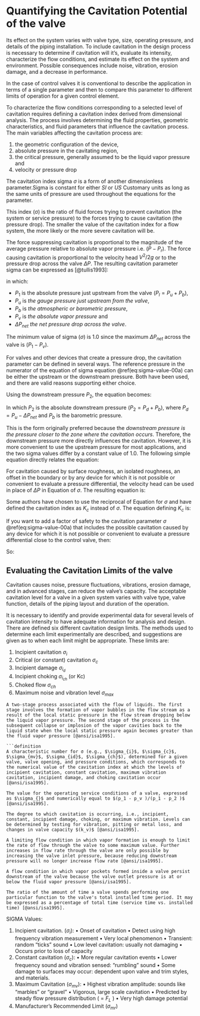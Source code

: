 # Quantifying the Cavitation Potential of the valve 

Its effect on the system varies with valve type, size, operating pressure, and details of the piping installation. To include cavitation in the design process is necessary to determine if cavitation will it's, evaluate its intensity, characterize the flow conditions, and estimate its effect on the system and environment. Possible consequences include noise, vibration, erosion damage, and a decrease in performance.

In the case of control valves it is conventional to describe the application in terms of a single parameter and then to compare this parameter to different limits of operation for a given control element.

To characterize the flow conditions corresponding to a selected level of cavitation requires defining a cavitation index derived from dimensional analysis. The process involves determining the fluid properties, geometric characteristics, and fluid parameters that influence the cavitation process. The main variables affecting the cavitation process are: 

  1. the geometric configuration of the device,
  2. absolute pressure in the cavitating region, 
  3. the critical pressure, generally assumed to be the liquid vapor pressure and 
  4. velocity or pressure drop

The cavitation index sigma $\sigma$ is a form of another dimensionless parameter.Sigma is constant for either _SI_ or _US_ Customary units as long as the same units of pressure are used throughout the equations for the parameter.

This index (σ) is the ratio of fluid forces trying to prevent cavitation (the system or service pressure) to the forces trying to cause cavitation (the pressure drop). The smaller the value of the cavitation index for a flow system, the more likely or the more severe cavitation will be.

The force suppressing cavitation is proportional to the magnitude of the average pressure relative to absolute vapor pressure i.e. $(P-P_r)$. The force causing cavitation is proportional to the velocity head  $V^2/2g$ or to the pressure drop across the valve $\Delta P$. The resulting cavitation parameter sigma can be expressed as [@tullis1993]:

\begin{equation} 
  \sigma = \frac{P_1-P_v}{\Delta P_{net}}
  (\#eq:sigma-value-00a)
\end{equation} 

in which: 

  - $P_1$ is the absolute pressure just upstream from the valve $(P_l = P_u + P_b)$, 
  - $P_u$ is _the gauge pressure just upstream from the valve_, 
  - $P_b$ is _the atmospheric or barometric pressure_, 
  - $P_v$ is _the absolute vapor pressure_ and 
  - $\Delta P_{net}$ _the net pressure drop across the valve_.

The minimum value of sigma ($\sigma$) is $1.0$ since the maximum $\Delta P_{net}$  across the valve is $(P_1 - P_v)$.

For valves and other devices that create a pressure drop, the cavitation parameter can be defined in several ways. The reference pressure in the numerator of the equation of sigma equation \@ref(eq:sigma-value-00a) can be either the upstream or the downstream pressure. Both have been used, and there are valid reasons supporting either choice.

Using the downstream pressure $P_2$, the equation becomes:

\begin{equation}
  \sigma_{1} = \frac{P_2-P_v}{\Delta P_{net}}
  (\#eq:sigma-value-01)
\end{equation} 

In which $P_2$ is the absolute downstream pressure ($P_2 = P_d + P_b$), where $P_d = P_u - \Delta P_{net}$ and $P_b$ is the barometric pressure. 

This is the form originally preferred because the _downstream pressure is the pressure closer to the zone where the cavitation occurs_. Therefore, the downstream pressure more directly influences the cavitation. However, it is more convenient to use the upstream pressure for most applications, and the two sigma values differ by a constant value of $1.0$. The following simple equation directly relates the equation:

\begin{equation}
  \sigma = \sigma_{1} + 1
  (\#eq:sigma-value-00b)
\end{equation} 


For cavitation caused by surface roughness, an isolated roughness, an offset in the boundary or by any device for which it is not possible or convenient to evaluate a pressure differential, the velocity head can be used in place of $\Delta{P}$ in Equation of $\sigma$. The resulting equation is:

\begin{equation}
  \sigma_{2} = \frac{P_1-P_v}{(V^2/2g)}
  (\#eq:sigma-value-02)
\end{equation}

Some authors have chosen to use the reciprocal of Equation for $\sigma$ and have defined the cavitation index as $K_c$ instead of $\sigma$. The equation defining $K_c$ is:

\begin{equation}
  K_c = \frac{1}{\sigma_{1}} = \frac{\Delta P_{net}}{(P_2-P_v)} 
  (\#eq:cavitation-index)
\end{equation}

If you want to add a factor of safety to the cavitation parameter $\sigma$ \@ref(eq:sigma-value-00a) that includes the possible cavitation caused by any device for which it is not possible or convenient to evaluate a pressure differential close to the control valve, then:

\begin{equation} 
  \begin{split}
    \frac{1}{\sigma_{}} + \frac{1}{\sigma_{2}} 
      & =  \frac{\Delta P_{net}}{(P_1-P_v)} + \frac{(V^2/2g)}{(P_1-P_v)} \\
      & = \frac{\Delta P_{net} + (V^2/2g)}{(P_1-P_v)}
  \end{split}
\end{equation} 


So:

\begin{equation}
  \sigma_{3} = \frac{(P_1-P_v)}{\Delta P_{net} + (V^2/2g)}
  (\#eq:igma-value-03)
\end{equation}


## Evaluating the Cavitation Limits of the valve

Cavitation causes noise, pressure fluctuations, vibrations, erosion damage, and in advanced stages, can reduce the valve's capacity. The acceptable cavitation level for a valve in a given system varies with valve type, valve function, details of the piping layout and duration of the operation. 

It is necessary to identify and provide experimental data for several levels of cavitation intensity to have adequate information for analysis and design.  There are defined six different cavitation design limits. The methods used to determine each limit experimentally are described, and suggestions are given as to when each limit might be appropriate. These limits are:

  1. Incipient cavitation $\sigma_{i}$ 
  2. Critical (or constant) cavitation $\sigma_{c}$
  3. Incipient damage $\sigma_{i_d}$
  4. Incipient choking $\sigma_{i_{ch}}$ (or Kc)
  5. Choked flow $\sigma_{ch}$
  6. Maximum noise and vibration level $\sigma_{max}$
  
```definition
A two-stage process associated with the flow of liquids. The first stage involves the formation of vapor bubbles in the flow stream as a result of the local static pressure in the flow stream dropping below the liquid vapor pressure. The second stage of the process is the subsequent collapse or implosion of the vapor cavities back to the liquid state when the local static pressure again becomes greater than the fluid vapor pressure [@ansi/isa1995].

```definition
A characteristic number for σ (e.g., $\sigma_{i}$, $\sigma_{c}$, $\sigma_{mv}$, $\sigma_{id}$, $\sigma_{ch}$), determined for a given valve, valve opening, and pressure conditions, which corresponds to the numerical value of the cavitation index at which the levels of incipient cavitation, constant cavitation, maximum vibration cavitation, incipient damage, and choking cavitation occur [@ansi/isa1995].
```

```definition
The value for the operating service conditions of a valve, expressed as $\sigma_{}$ and numerically equal to $(p_1 - p_v )/(p_1 - p_2 )$ [@ansi/isa1995].
```

```definition
The degree to which cavitation is occurring, i.e., incipient, constant, incipient damage, choking, or maximum vibration. Levels can be determined by testing for vibration, pitting or metal loss, and changes in valve capacity $(k_v)$ [@ansi/isa1995].
```

```definition
A limiting flow condition in which vapor formation is enough to limit the rate of flow through the valve to some maximum value. Further increases in flow rate through the valve are only possible by increasing the valve inlet pressure, because reducing downstream pressure will no longer increase flow rate [@ansi/isa1995].
```

```definition
A flow condition in which vapor pockets formed inside a valve persist downstream of the valve because the valve outlet pressure is at or below the fluid vapor pressure [@ansi/isa1995].

```

```definition
The ratio of the amount of time a valve spends performing one particular function to the valve's total installed time period. It may be expressed as a percentage of total time (service time vs. installed time) [@ansi/isa1995].

```

SIGMA Values:

1. Incipient cavitation. ($\sigma_{i}$):
   • Onset of cavitation
   • Detect using high frequency vibration measurement
   • Very local phenomenon
   • Transient: random “ticks” sound
   • Low level cavitation: usually not damaging
   • Occurs prior to loss of capacity
2. Constant cavitation ($\sigma_{c}$):
   • More regular cavitation events
   • Lower frequency sound and vibration sensed: “rumbling” sound
   • Some damage to surfaces may occur: dependent upon valve and trim styles, and materials.
3. Maximum Cavitation ($\sigma_{mv}$):
   • Highest vibration amplitude: sounds like “marbles” or “gravel”
   • Vigorous, large scale cavitation
   • Predicted by steady flow pressure distribution ( = $F_L$ )
   • Very high damage potential
4. Manufacturer’s Recommended Limit ($\sigma_{mr}$)

